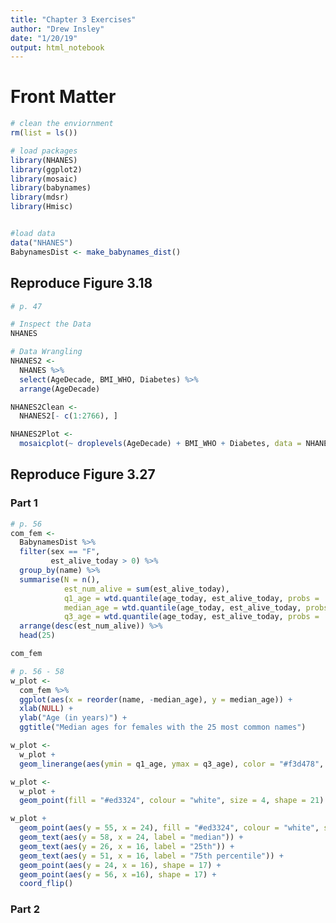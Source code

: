 ```yaml
---
title: "Chapter 3 Exercises"
author: "Drew Insley"
date: "1/20/19"
output: html_notebook
---
```


# Front Matter

```r
# clean the enviornment
rm(list = ls())

# load packages
library(NHANES)
library(ggplot2)
library(mosaic)
library(babynames)
library(mdsr)
library(Hmisc)


#load data
data("NHANES")
BabynamesDist <- make_babynames_dist()
```

## Reproduce Figure 3.18

```r
# p. 47

# Inspect the Data
NHANES

# Data Wrangling
NHANES2 <-
  NHANES %>%
  select(AgeDecade, BMI_WHO, Diabetes) %>%
  arrange(AgeDecade)

NHANES2Clean <-
  NHANES2[- c(1:2766), ]

NHANES2Plot <-
  mosaicplot(~ droplevels(AgeDecade) + BMI_WHO + Diabetes, data = NHANES2Clean, shade = TRUE, xlab = "AgeDecade")

```

## Reproduce Figure 3.27

### Part 1

```r
# p. 56
com_fem <-
  BabynamesDist %>%
  filter(sex == "F",
         est_alive_today > 0) %>%
  group_by(name) %>%
  summarise(N = n(),
            est_num_alive = sum(est_alive_today),
            q1_age = wtd.quantile(age_today, est_alive_today, probs = .25) ,
            median_age = wtd.quantile(age_today, est_alive_today, probs = .5),
            q3_age = wtd.quantile(age_today, est_alive_today, probs = .75)) %>%
  arrange(desc(est_num_alive)) %>%
  head(25)

com_fem
```

```r
# p. 56 - 58
w_plot <-
  com_fem %>%
  ggplot(aes(x = reorder(name, -median_age), y = median_age)) +
  xlab(NULL) +
  ylab("Age (in years)") +
  ggtitle("Median ages for females with the 25 most common names")

w_plot <-
  w_plot +
  geom_linerange(aes(ymin = q1_age, ymax = q3_age), color = "#f3d478", size = 10, alpha = 0.8)

w_plot <-
  w_plot +
  geom_point(fill = "#ed3324", colour = "white", size = 4, shape = 21)

w_plot +
  geom_point(aes(y = 55, x = 24), fill = "#ed3324", colour = "white", size = 4, shape = 21) +
  geom_text(aes(y = 58, x = 24, label = "median")) +
  geom_text(aes(y = 26, x = 16, label = "25th")) +
  geom_text(aes(y = 51, x = 16, label = "75th percentile")) +
  geom_point(aes(y = 24, x = 16), shape = 17) +
  geom_point(aes(y = 56, x =16), shape = 17) +
  coord_flip()
```

### Part 2

```r

```



